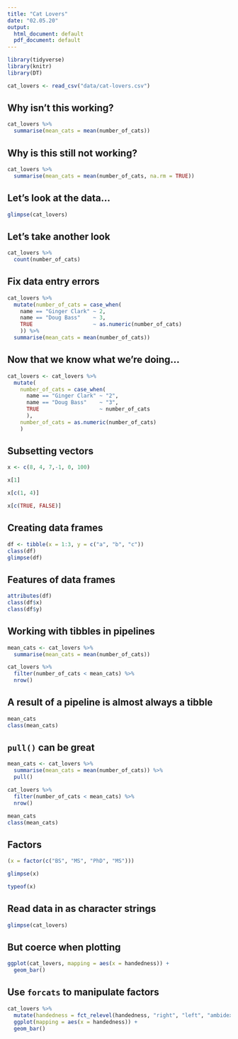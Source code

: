---
title: "Cat Lovers"
date: "02.05.20"
output:
  html_document: default 
  pdf_document: default
---

```{r packages, echo=FALSE, message=FALSE, warning=FALSE}
library(tidyverse)
library(knitr)
library(DT)
```


```{r load-data, message=FALSE}
cat_lovers <- read_csv("data/cat-lovers.csv")
```

## Why isn't this working?

```{r}
cat_lovers %>%
  summarise(mean_cats = mean(number_of_cats))
```

## Why is this still not working?

```{r}
cat_lovers %>%
  summarise(mean_cats = mean(number_of_cats, na.rm = TRUE))
```

## Let's look at the data...

```{r}
glimpse(cat_lovers)
```

## Let's take another look

```{r}
cat_lovers %>%
  count(number_of_cats)
```

## Fix data entry errors

```{r}
cat_lovers %>%
  mutate(number_of_cats = case_when(
    name == "Ginger Clark" ~ 2,
    name == "Doug Bass"    ~ 3,
    TRUE                   ~ as.numeric(number_of_cats)
    )) %>%
  summarise(mean_cats = mean(number_of_cats))
```

## Now that we know what we're doing...

```{r}
cat_lovers <- cat_lovers %>%
  mutate(
    number_of_cats = case_when(
      name == "Ginger Clark" ~ "2",
      name == "Doug Bass"    ~ "3",
      TRUE                   ~ number_of_cats
      ),
    number_of_cats = as.numeric(number_of_cats)
    )
```

## Subsetting vectors


```{r}
x <- c(8, 4, 7,-1, 0, 100)
```

```{r}
x[1]
```

```{r}
x[c(1, 4)]
```

```{r}
x[c(TRUE, FALSE)]
```

## Creating data frames

```{r}
df <- tibble(x = 1:3, y = c("a", "b", "c"))
class(df)
glimpse(df)
```

## Features of data frames

```{r}
attributes(df)
class(df$x)
class(df$y)
```

## Working with tibbles in pipelines

```{r}
mean_cats <- cat_lovers %>%
  summarise(mean_cats = mean(number_of_cats))

cat_lovers %>%
  filter(number_of_cats < mean_cats) %>%
  nrow()
```

## A result of a pipeline is almost always a tibble

```{r}
mean_cats
class(mean_cats)
```

## `pull()` can be great

```{r}
mean_cats <- cat_lovers %>%
  summarise(mean_cats = mean(number_of_cats)) %>%
  pull()

cat_lovers %>%
  filter(number_of_cats < mean_cats) %>%
  nrow()
```

```{r}
mean_cats
class(mean_cats)
```

## Factors

```{r}
(x = factor(c("BS", "MS", "PhD", "MS")))
```

```{r}
glimpse(x)
```

```{r}
typeof(x)
```

## Read data in as character strings

```{r}
glimpse(cat_lovers)
```

## But coerce when plotting

```{r fig.height=6}
ggplot(cat_lovers, mapping = aes(x = handedness)) +
  geom_bar()
```

## Use `forcats` to manipulate factors

```{r fig.height=5}
cat_lovers %>%
  mutate(handedness = fct_relevel(handedness, "right", "left", "ambidextrous")) %>% #<<
  ggplot(mapping = aes(x = handedness)) +
  geom_bar()
```